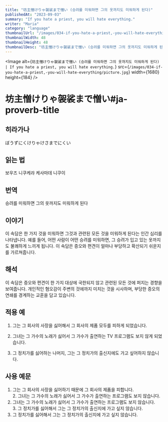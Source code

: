 ```yaml
---
title: "坊主憎けりゃ袈裟まで憎い (승려를 미워하면 그의 옷까지도 미워하게 된다)"
publishedAt: "2023-09-03"
summary: "If you hate a priest, you will hate everything."
writer: "Maria"
category: "language"
thumbnailUrl: "/images/034-if-you-hate-a-priest,-you-will-hate-everything/picture.jpg"
thumbnailWidth: 48
thumbnailHeight: 48
thumbnailDesc: "坊主憎けりゃ袈裟まで憎い (승려를 미워하면 그의 옷까지도 미워하게 된다) | If you hate a priest, you will hate everything."
---
```


<Image
  alt={`坊主憎けりゃ袈裟まで憎い (승려를 미워하면 그의 옷까지도 미워하게 된다) | If you hate a priest, you will hate everything.`}
  src={`/images/034-if-you-hate-a-priest,-you-will-hate-everything/picture.jpg`}
  width={1680}
  height={184}
/>

# 坊主憎けりゃ袈裟まで憎い#ja-proverb-title

## 히라가나

ぼうずにくけりゃけさまでにくい

## 읽는 법

보우즈 니쿠케랴 케사마데 니쿠이

## 번역

승려를 미워하면 그의 옷까지도 미워하게 된다

## 이야기

이 속담은 한 가지 것을 미워하면 그것과 관련된 모든 것을 미워하게 된다는 인간 심리를 나타냅니다. 예를 들어, 어떤 사람이 어떤 승려를 미워하면, 그 승려가 입고 있는 옷까지도 불쾌하게 느끼게 됩니다. 이 속담은 증오와 편견이 얼마나 부당하고 확산되기 쉬운지를 가르쳐줍니다.

## 해석

이 속담은 증오와 편견이 한 가지 대상에 국한되지 않고 관련된 모든 것에 퍼지는 경향을 보여줍니다. 개인적인 혐오감이 주변의 것에까지 미치는 것을 시사하며, 부당한 증오의 연쇄를 경계하는 교훈을 담고 있습니다.

## 적용 예

1. 그는 그 회사의 사장을 싫어해서 그 회사의 제품 모두를 피하게 되었습니다.

2. 그녀는 그 가수의 노래가 싫어서 그 가수가 출연하는 TV 프로그램도 보지 않게 되었습니다.

3. 그 정치가를 싫어하는 나머지, 그는 그 정치가의 출신지에도 가고 싶어하지 않습니다.

## 사용 예문

1. 그는 그 회사의 사장을 싫어하기 때문에 그 회사의 제품을 피합니다.<br /> 2. 그녀는 그 가수의 노래가 싫어서 그 가수가 출연하는 프로그램도 보지 않습니다.
2. 그녀는 그 가수의 노래가 싫어서 그 가수가 출연하는 프로그램도 보지 않습니다.<br /> 3. 그 정치가를 싫어해서 그는 그 정치가의 출신지에 가고 싶지 않습니다.
3. 그 정치가를 싫어해서 그는 그 정치가의 출신지에 가고 싶지 않습니다.<br />
